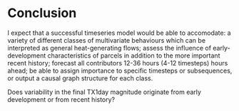 # Conclusion

I expect that a successful timeseries model would be able to accomodate: a variety of different classes of multivariate behaviours which can be interpreted as general heat-generating flows; assess the influence of early-development characteristics of parcels in addition to the more important recent history; forecast all contributors 12-36 hours (4-12 timesteps) hours ahead; be able to assign importance to specific timesteps or subsequences, or output a causal graph structure for each class. 

Does variability in the final TX1day magnitude originate from early development or from recent history? 

